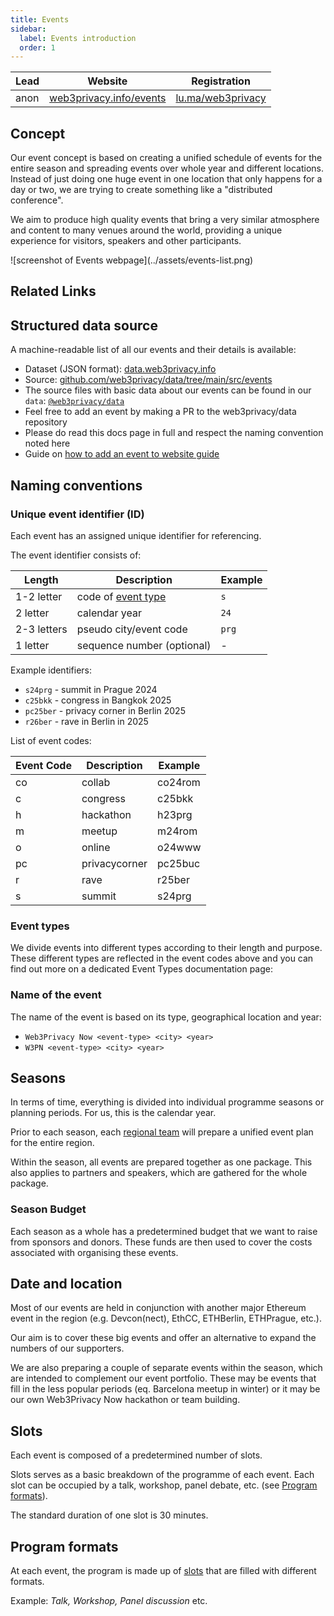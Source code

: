 ```yaml
---
title: Events
sidebar:
  label: Events introduction
  order: 1
---
```



| Lead | Website | Registration |
| --- | --- | --- |
| anon | [web3privacy.info/events](https://web3privacy.info/events) | [lu.ma/web3privacy](https://lu.ma/web3privacy) |

## Concept

Our event concept is based on creating a unified schedule of events for the entire season and spreading events over whole year and different locations. Instead of just doing one huge event in one location that only happens for a day or two, we are trying to create something like a "distributed conference".

We aim to produce high quality events that bring a very similar atmosphere and content to many venues around the world, providing a unique experience for visitors, speakers and other participants.

<LinkCard title="Events page on website" href="https://web3privacy.info/events" />
![screenshot of Events webpage](../assets/events-list.png)

## Related Links

<LinkCard title="JSON output of data codebase" href="https://data.web3privacy.info" />
<LinkCard title="Summary of Event Seasons" href="/events/seasons" />
<LinkCard title="Event Types specifications" href="/events/types" />
<LinkCard title="Event Formats specifications" href="/events/formats" />
<LinkCard title="Event Call for Proposals (cfp) specifications" href="/events/types" />
<LinkCard title="Event Recording guidelines" href="/events/recording" />
<LinkCard title="Event Production guidelines" href="/events/types" />

## Structured data source

A machine-readable list of all our events and their details is available:

* Dataset (JSON format): [data.web3privacy.info](https://data.web3privacy.info/)
* Source: [github.com/web3privacy/data/tree/main/src/events](https://github.com/web3privacy/data/tree/main/src/events)
* The source files with basic data about our events can be found in our `data`: [`@web3privacy/data`](https://github.com/web3privacy/data)
* Feel free to add an event by making a PR to the web3privacy/data repository
* Please do read this docs page in full and respect the naming convention noted here
* Guide on [how to add an event to website guide](/contributors/add-event-to-website)

## Naming conventions

### Unique event identifier (ID)

Each event has an assigned unique identifier for referencing.

The event identifier consists of:

| Length | Description | Example |
| --- | --- | --- |
| 1-2 letter | code of [event type](/events/types) | `s` |
| 2 letter | calendar year | `24` |
| 2-3 letters | pseudo city/event code | `prg` |
| 1 letter | sequence number (optional) | - |

Example identifiers:
* `s24prg` - summit in Prague 2024
* `c25bkk` - congress in Bangkok 2025
* `pc25ber` - privacy corner in Berlin 2025
* `r26ber` - rave in Berlin in 2025

List of event codes:

| Event Code | Description | Example |
| --- | --- | --- |
| co | collab | co24rom |
| c  | congress | c25bkk |
| h  | hackathon | h23prg |
| m  | meetup | m24rom |
| o  | online | o24www |
| pc | privacycorner | pc25buc |
| r  | rave | r25ber |
| s  | summit | s24prg |


### Event types

We divide events into different types according to their length and purpose. These different types are reflected in the event codes above and you can find out more on a dedicated Event Types documentation page:

<LinkCard title="List of event types" href="/events/types" />

### Name of the event

The name of the event is based on its type, geographical location and year:

* `Web3Privacy Now <event-type> <city> <year>`
* `W3PN <event-type> <city> <year>`

## Seasons

In terms of time, everything is divided into individual programme seasons or planning periods. For us, this is the calendar year.

Prior to each season, each [regional team](/events/regional-teams) will prepare a unified event plan for the entire region.

Within the season, all events are prepared together as one package. This also applies to partners and speakers, which are gathered for the whole package.

<LinkCard title="List of seasons" href="/events/seasons" />

### Season Budget

Each season as a whole has a predetermined budget that we want to raise from sponsors and donors. These funds are then used to cover the costs associated with organising these events.

## Date and location

Most of our events are held in conjunction with another major Ethereum event in the region (e.g. Devcon(nect), EthCC, ETHBerlin, ETHPrague, etc.).

Our aim is to cover these big events and offer an alternative to expand the numbers of our supporters.

We are also preparing a couple of separate events within the season, which are intended to complement our event portfolio. These may be events that fill in the less popular periods (eq. Barcelona meetup in winter) or it may be our own Web3Privacy Now hackathon or team building.

## Slots

Each event is composed of a predetermined number of slots.

Slots serves as a basic breakdown of the programme of each event. Each slot can be occupied by a talk, workshop, panel debate, etc. (see [Program formats](#program-formats)).

The standard duration of one slot is 30 minutes.

## Program formats

At each event, the program is made up of [slots](#slots) that are filled with different formats.

Example: *Talk, Workshop, Panel discussion* etc.
